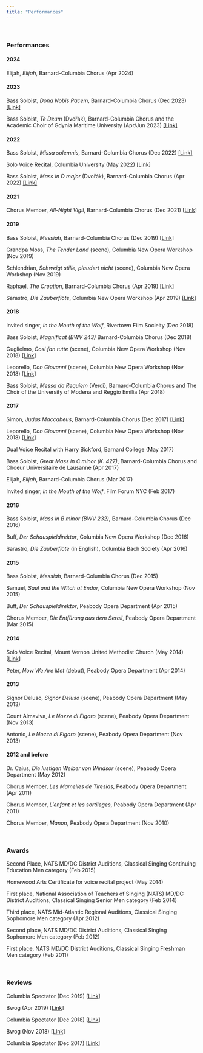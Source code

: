 ```yaml
---
title: "Performances"
---
```


<br>

### Performances

#### 2024

Elijah, *Elijah*, Barnard-Columbia Chorus (Apr 2024)

#### 2023

Bass Soloist, *Dona Nobis Pacem*, Barnard-Columbia Chorus (Dec 2023) [[Link]](https://www.youtube.com/live/lCwQEpDqg1k?si=q-ZsO7EIxOrNsU-B&t=6297)

Bass Soloist, *Te Deum* (Dvořák), Barnard-Columbia Chorus and the Academic Choir of Gdynia Maritime University (Apr/Jun 2023) [[Link]](https://youtu.be/3cnBczIRBQs?si=77i4jgAhO6luLT29&t=692)

#### 2022

Bass Soloist, *Missa solemnis*, Barnard-Columbia Chorus (Dec 2022) [[Link]](https://www.youtube.com/live/cks6NH_yT8g?feature=share&t=6807)

Solo Voice Recital, Columbia University (May 2022) [[Link](https://youtu.be/Vk0wRwFLRG4)]

Bass Soloist, *Mass in D major* (Dvořák), Barnard-Columbia Chorus (Apr 2022) [[Link]](https://www.youtube.com/live/iS-Zl46HlcI?feature=share&t=3079)

#### 2021

Chorus Member, *All-Night Vigil*, Barnard-Columbia Chorus (Dec 2021) [[Link](https://youtu.be/4Jr7f69howQ?t=2070)]

#### 2019

Bass Soloist, *Messiah*, Barnard-Columbia Chorus (Dec 2019) [[Link](https://youtu.be/nNUb-7enq0I?t=791)]

Grandpa Moss, *The Tender Land* (scene), Columbia New Opera Workshop (Nov 2019)

Schlendrian, *Schweigt stille, plaudert nicht* (scene), Columbia New Opera Workshop (Nov 2019)

Raphael, *The Creation*, Barnard-Columbia Chorus (Apr 2019) [[Link](https://youtu.be/us_GsdnoXMo?t=3570)]

Sarastro, *Die Zauberflöte*, Columbia New Opera Workshop (Apr 2019) [[Link](https://youtu.be/X3zzSkea458?t=4057)]

#### 2018

Invited singer, *In the Mouth of the Wolf*, Rivertown Film Socieity (Dec 2018)

Bass Soloist, *Magnificat (BWV 243)* Barnard-Columbia Chorus (Dec 2018)

Guglielmo, *Cosi fan tutte* (scene), Columbia New Opera Workshop (Nov 2018) [[Link](https://youtu.be/u3IzRAvslsw?t=277)]

Leporello, *Don Giovanni* (scene), Columbia New Opera Workshop (Nov 2018) [[Link](https://youtu.be/u3IzRAvslsw?t=3358)]

Bass Soloist, *Messa da Requiem* (Verdi), Barnard-Columbia Chorus and The Choir of the University of Modena and Reggio Emilia (Apr 2018)

#### 2017

Simon, *Judas Maccabeus*, Barnard-Columbia Chorus (Dec 2017) [[Link](https://youtu.be/aqBeiw3uw50?t=1311)]

Leporello, *Don Giovanni* (scene), Columbia New Opera Workshop (Nov 2018) [[Link](https://youtu.be/h2jIbs2sRjI?t=1809)]

Dual Voice Recital with Harry Bickford, Barnard College (May 2017)

Bass Soloist, *Great Mass in C minor (K. 427)*, Barnard-Columbia Chorus and Choeur Universitaire de Lausanne (Apr 2017)

Elijah, *Elijah*, Barnard-Columbia Chorus (Mar 2017)

Invited singer, *In the Mouth of the Wolf*, Film Forum NYC (Feb 2017)

#### 2016

Bass Soloist, *Mass in B minor (BWV 232)*, Barnard-Columbia Chorus (Dec 2016)

Buff, *Der Schauspieldirektor*, Columbia New Opera Workshop (Dec 2016)

Sarastro, *Die Zauberflöte* (in English), Columbia Bach Society (Apr 2016)

#### 2015

Bass Soloist, *Messiah*, Barnard-Columbia Chorus (Dec 2015)

Samuel, *Saul and the Witch at Endor*, Columbia New Opera Workshop (Nov 2015)

Buff, *Der Schauspieldirektor*, Peabody Opera Department (Apr 2015)

Chorus Member, *Die Entfürung aus dem Serail*, Peabody Opera Department (Mar 2015)

#### 2014

Solo Voice Recital, Mount Vernon United Methodist Church (May 2014) [[Link](https://www.youtube.com/watch?v=8CEXxKezI1A&list=PLqaVpiVpL23szCMiyHNql-DcJvBp_ysEB)]

Peter, *Now We Are Met* (debut), Peabody Opera Department (Apr 2014)

#### 2013

Signor Deluso, *Signor Deluso* (scene), Peabody Opera Department (May 2013)

Count Almaviva, *Le Nozze di Figaro* (scene), Peabody Opera Department (Nov 2013)

Antonio, *Le Nozze di Figaro* (scene), Peabody Opera Department (Nov 2013)

#### 2012 and before

Dr. Caius, *Die lustigen Weiber von Windsor* (scene), Peabody Opera Department (May 2012)

Chorus Member, *Les Mamelles de Tiresias*, Peabody Opera Department (Apr 2011)

Chorus Member, *L'enfant et les sortileges*, Peabody Opera Department (Apr 2011)

Chorus Member, *Manon*, Peabody Opera Department (Nov 2010)

<br>

### Awards

Second Place, NATS MD/DC District Auditions, Classical Singing Continuing Education Men category (Feb 2015)

Homewood Arts Certificate for voice recital project (May 2014)

First place, National Association of Teachers of Singing (NATS) MD/DC District Auditions, Classical Singing Senior Men category (Feb 2014)

Third place, NATS Mid-Atlantic Regional Auditions, Classical Singing Sophomore Men category (Apr 2012)

Second place, NATS MD/DC District Auditions, Classical Singing Sophomore Men category (Feb 2012)

First place, NATS MD/DC District Auditions, Classical Singing Freshman Men category (Feb 2011)

<br>

### Reviews

Columbia Spectator (Dec 2019) [[Link](https://www.columbiaspectator.com/arts-and-entertainment/2019/11/18/columbia-nows-repertory-scenes-are-a-must-see-for-opera-laypeople/)]

Bwog (Apr 2019) [[Link](https://bwog.com/2019/04/the-sun-shines-down-on-the-new-opera-workshops-magic-flute/)]

Columbia Spectator (Dec 2018) [[Link](https://www.columbiaspectator.com/arts-and-entertainment/2018/12/05/new-opera-workshops-innovative-repertory-is-opera-for-the-21st-century/)]

Bwog (Nov 2018) [[Link](http://bwog.com/2018/11/30/o-welche-lust-a-repertory-smorgasbord-by-the-new-opera-workshop/)]

Columbia Spectator (Dec 2017) [[Link](http://columbiaspectator.com/arts-and-entertainment/2017/12/01/new-opera-workshops-spirited-repertory-strikes-a-chord/)]
